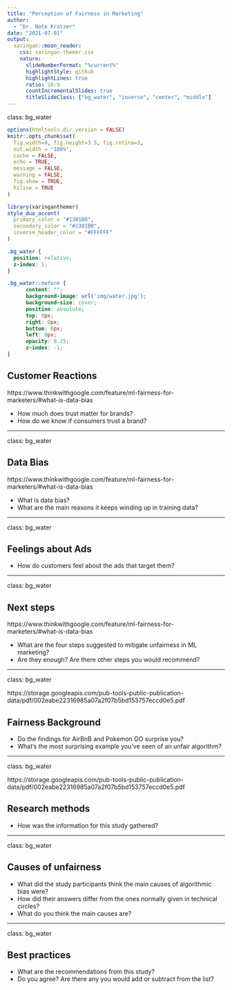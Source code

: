 ```yaml
---
title: "Perception of Fairness in Marketing"
author: 
  - "Dr. Nate Kratzer"
date: "2021-07-01"
output:
  xaringan::moon_reader:
    css: xaringan-themer.css
    nature:
      slideNumberFormat: "%current%"
      highlightStyle: github
      highlightLines: true
      ratio: 16:9
      countIncrementalSlides: true
      titleSlideClass: ["bg_water", "inverse", "center", "middle"]
---
```


class: bg_water

```r
options(htmltools.dir.version = FALSE)
knitr::opts_chunk$set(
  fig.width=9, fig.height=3.5, fig.retina=3,
  out.width = "100%",
  cache = FALSE,
  echo = TRUE,
  message = FALSE, 
  warning = FALSE,
  fig.show = TRUE,
  hiline = TRUE
)
```

```r
library(xaringanthemer)
style_duo_accent(
  primary_color = "#1381B0",
  secondary_color = "#1381B0",
  inverse_header_color = "#FFFFFF"
)
```

```css
.bg_water {
  position: relative;
  z-index: 1;
}

.bg_water::before {    
      content: "";
      background-image: url('img/water.jpg');
      background-size: cover;
      position: absolute;
      top: 0px;
      right: 0px;
      bottom: 0px;
      left: 0px;
      opacity: 0.25;
      z-index: -1;
}
```

## Customer Reactions

https://www.thinkwithgoogle.com/feature/ml-fairness-for-marketers/#what-is-data-bias

- How much does trust matter for brands?
- How do we know if consumers trust a brand?


---

class: bg_water

## Data Bias

https://www.thinkwithgoogle.com/feature/ml-fairness-for-marketers/#what-is-data-bias

- What is data bias?
- What are the main reasons it keeps winding up in training data?

---

class: bg_water

## Feelings about Ads

- How do customers feel about the ads that target them?

---

class: bg_water

## Next steps

https://www.thinkwithgoogle.com/feature/ml-fairness-for-marketers/#what-is-data-bias

- What are the four steps suggested to mitigate unfairness in ML marketing?
- Are they enough? Are there other steps you would recommend?

---

class: bg_water

https://storage.googleapis.com/pub-tools-public-publication-data/pdf/002eabe22316985a07a2f07b5bd153757eccd0e5.pdf

## Fairness Background

- Do the findings for AirBnB and Pokemon GO surprise you? 
- What's the most surprising example you've seen of an unfair algorithm?

---

class: bg_water

https://storage.googleapis.com/pub-tools-public-publication-data/pdf/002eabe22316985a07a2f07b5bd153757eccd0e5.pdf

## Research methods

- How was the information for this study gathered?

---

class: bg_water

## Causes of unfairness

- What did the study participants think the main causes of algorithmic bias were?
- How did their answers differ from the ones normally given in technical circles?
- What do you think the main causes are?

---

class: bg_water

## Best practices

- What are the recommendations from this study?
- Do you agree? Are there any you would add or subtract from the list?





